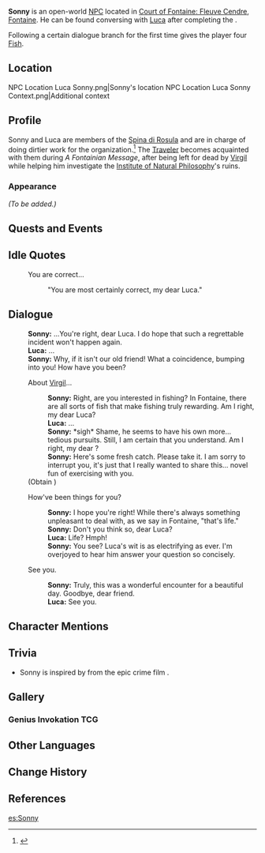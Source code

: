 {{Meta
<!-- Remove this template after adding the missing info -->
|missing_NPC_profile  = yes
}}
{{Character Infobox
|type             = Open-World NPC
|image            = NPC Sonny.png
|realname         = <!-- Optional, if different from in-game name -->
|deceased         = <!-- Past (for deceased prior to events of the game) or free response -->
|region           = Fontaine
|location         = Fontaine
|affiliation      = Spina di Rosula
|title            = "The White Glove"

|ancestry         = <!-- Clan/family -->
|father           = 
|mother           = 
|spouse           = 
|sibling          = 
|child            = 
|relative         = 

|voiceEN          = 
|voiceCN          = 
|voiceJP          = 
|voiceKR          = 
|dialoguereward   = {{Card|Fish|4}}
}}
'''Sonny''' is an open-world [[NPC]] located in [[Court of Fontaine: Fleuve Cendre]], [[Fontaine]]. He can be found conversing with [[Luca]] after completing the {{Quest|A Fontainian Message}}.

Following a certain dialogue branch for the first time gives the player four [[Fish]].

==Location==
<gallery>
NPC Location Luca Sonny.png|Sonny's location
NPC Location Luca Sonny Context.png|Additional context
</gallery>

==Profile==
Sonny and Luca are members of the [[Spina di Rosula]] and are in charge of doing dirtier work for the organization.<ref>{{Ref/VO|Navia|Something to Share: The Dependable Spina di Rosula}}</ref> The [[Traveler]] becomes acquainted with them during ''A Fontainian Message'', after being left for dead by [[Virgil]] while helping him investigate the [[Institute of Natural Philosophy]]'s ruins.

===Appearance===
''(To be added.)''

==Quests and Events==
{{Quests and Events}}

==Idle Quotes==
{{Dialogue Start}}
: {{DIcon|Idle}} You are correct...
:: {{A|VO Sonny 01.ogg}} "You are most certainly correct, my dear Luca."
{{Dialogue End}}

==Dialogue==
{{Dialogue Start}}
:'''Sonny:''' ...You're right, dear Luca. I do hope that such a regrettable incident won't happen again.
:'''Luca:''' ...
:'''Sonny:''' Why, if it isn't our old friend! What a coincidence, bumping into you! How have you been?
:{{DIcon|Reward}} About [[Virgil]]...
::'''Sonny:''' Right, are you interested in fishing? In Fontaine, there are all sorts of fish that make fishing truly rewarding. Am I right, my dear Luca?
::'''Luca:''' ...
::'''Sonny:''' *sigh* Shame, he seems to have his own more... tedious pursuits. Still, I am certain that you understand. Am I right, my dear {{Traveler}}?
::'''Sonny:''' Here's some fresh catch. Please take it. I am sorry to interrupt you, it's just that I really wanted to share this... novel fun of exercising with you.
:;(Obtain {{Item|Fish|20|x=4}})
:{{DIcon}} How've been things for you?
::'''Sonny:''' I hope you're right! While there's always something unpleasant to deal with, as we say in Fontaine, "that's life."
::'''Sonny:''' Don't you think so, dear Luca?
::'''Luca:''' Life? Hmph!
::'''Sonny:''' You see? Luca's wit is as electrifying as ever. I'm overjoyed to hear him answer your question so concisely.
:{{DIcon}} See you.
::'''Sonny:''' Truly, this was a wonderful encounter for a beautiful day. Goodbye, dear friend.
::'''Luca:''' See you.
{{Dialogue End}}
<!--
==Event Dialogue==
===Event Name===
{{Dialogue Start}}
:'''{{subst:PAGENAME}}:'''
{{Dialogue End}}
-->

==Character Mentions==
{{Character Mentions}}

==Trivia==
* Sonny is inspired by {{w|Sonny Corleone}} from the epic crime film ''{{w|The Godfather}}''.

==Gallery==
===Genius Invokation TCG===
{{Genius Invokation TCG Cards by Featured Gallery}}

==Other Languages==
{{Other Languages|default_hidden=1
|en      = Sonny
|zhs     = 桑尼
|zhs_rm  = Sāngní
|zht     = 桑尼
|zht_rm  = Sāngní
|ja      = ソニィ
|ja_rm   = Sonii
|ko      = 소니
|es      = Sonny
|fr      = Sonny
|ru      = Сонни
|th      = Sonny
|vi      = Sonny
|de      = Sonny
|id      = Sonny
|pt      = Sonny
|tr      = Sonny
|it      = Sonny
}}

==Change History==
{{Change History|4.0}}

==References==
{{Reflist}}

[[es:Sonny]]